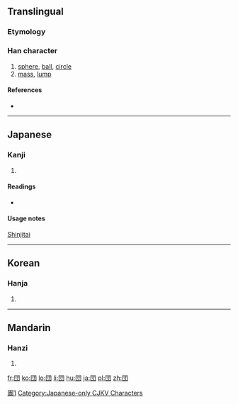 {{also|團|团}}
==Translingual==

===Etymology===
{{Han simp|團|f=專|t=寸}}

[[Category:CJKV characters simplified differently in Japan and China|團1]]
[[Category:Japanese-only CJKV Characters]]

===Han character===
{{Han char|rn=31|rad=囗|as=03|sn=6|four=|canj=田木戈 (WDI)|ids=⿴[[囗]][[寸]]}}

# [[sphere]], [[ball]], [[circle]]
# [[mass]], [[lump]]

====References====
* {{Han ref|kx=0217.061|dkj=04703|dj=0444.090|hdz=10711.081|uh=56E3|ud=22243}}

----

==Japanese==
{{ja-forms|{{zh-lookup|団}}|[[团]]|[[團]]}}

===Kanji===
{{ja-kanji|grade=5|rs=囗03}}

# {{defn|lang=ja|sort=囗03}}

====Readings====
* {{ja-readings|on=[[だん]] (dan), [[とん]] (ton)|kun=[[まるい]] (marui), [[かたまり]] (katamari)}}

====Usage notes====
[[shinjitai|Shinjitai]]

----

==Korean==

===Hanja===
{{ko-hanja|hangeul=단|rv=dan|mr=tan}}

# {{defn|lang=ko|sort=囗03}}

----

==Mandarin==

===Hanzi===
{{cmn-hanzi|pin=[[tuán]] ([[tuan2]])|wg=t'uan<sup>2</sup>}}

# {{defn|lang=cmn|sort=囗03}}

[[fr:団]]
[[ko:団]]
[[lo:団]]
[[li:団]]
[[hu:団]]
[[ja:団]]
[[pl:団]]
[[zh:団]]